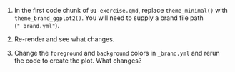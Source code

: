 1. In the first code chunk of `01-exercise.qmd`, replace `theme_minimal()` with `theme_brand_ggplot2()`. You will need to supply a brand file path (`"_brand.yml"`).

2. Re-render and see what changes. 

3. Change the `foreground` and `background` colors in `_brand.yml` and rerun the code to create the plot. What changes?
